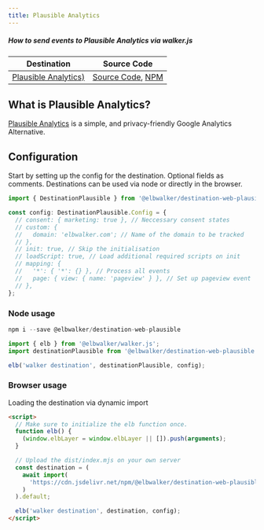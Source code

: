 ```yaml
---
title: Plausible Analytics
---
```


##### How to send events to Plausible Analytics via walker.js

| Destination                                                                                 | Source Code                                                                                                                                                        |
| ------------------------------------------------------------------------------------------- | ------------------------------------------------------------------------------------------------------------------------------------------------------------------ |
| [Plausible Analytics)](https://docs.elbwalker.com/destinations/details/plausible-analytics) | [Source Code](https://github.com/elbwalker/walker.js/tree/main/destinations/plausible), [NPM](hhttps://www.npmjs.com/package/@elbwalker/destination-web-plausible) |

## What is Plausible Analytics?

[Plausible Analytics](https://plausible.io/) is a simple, and privacy-friendly
Google Analytics Alternative.

## Configuration

Start by setting up the config for the destination. Optional fields as comments.
Destinations can be used via node or directly in the browser.

```js
import { DestinationPlausible } from '@elbwalker/destination-web-plausible';

const config: DestinationPlausible.Config = {
  // consent: { marketing: true }, // Neccessary consent states
  // custom: {
  //   domain: 'elbwalker.com'; // Name of the domain to be tracked
  // },
  // init: true, // Skip the initialisation
  // loadScript: true, // Load additional required scripts on init
  // mapping: {
  //   '*': { '*': {} }, // Process all events
  //   page: { view: { name: 'pageview' } }, // Set up pageview event
  // },
};
```

### Node usage

```js
npm i --save @elbwalker/destination-web-plausible
```

```js
import { elb } from '@elbwalker/walker.js';
import destinationPlausible from '@elbwalker/destination-web-plausible';

elb('walker destination', destinationPlausible, config);
```

### Browser usage

Loading the destination via dynamic import

```html
<script>
  // Make sure to initialize the elb function once.
  function elb() {
    (window.elbLayer = window.elbLayer || []).push(arguments);
  }

  // Upload the dist/index.mjs on your own server
  const destination = (
    await import(
      'https://cdn.jsdelivr.net/npm/@elbwalker/destination-web-plausible/dist/index.mjs'
    )
  ).default;

  elb('walker destination', destination, config);
</script>
```
